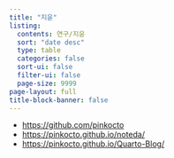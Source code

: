 ```yaml
---
title: "지윤"
listing:
  contents: 연구/지윤
  sort: "date desc"
  type: table
  categories: false
  sort-ui: false
  filter-ui: false
  page-size: 9999
page-layout: full
title-block-banner: false
---
```


- <https://github.com/pinkocto>
- <https://pinkocto.github.io/noteda/>
- <https://pinkocto.github.io/Quarto-Blog/>